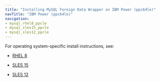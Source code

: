 ```yaml
---
title: "Installing MySQL Foreign Data Wrapper on IBM Power (ppc64le)"
navTitle: "IBM Power (ppc64le)"
navigation:
- mysql_rhel8_ppcle
- mysql_sles15_ppcle
- mysql_sles12_ppcle
---
```


For operating system-specific install instructions, see:

  - [RHEL 8](mysql_rhel8_ppcle)

  - [SLES 15](mysql_sles15_ppcle)
  - [SLES 12](mysql_sles12_ppcle)
